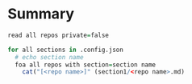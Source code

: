 # Summary

```r

read all repos private=false

for all sections in .config.json
  # echo section name
  foa all repos with section=section name
    cat("[<repo name>]" (section1/<repo name>.md)

```
